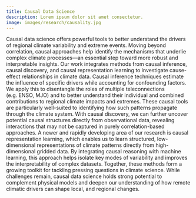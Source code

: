 ```yaml
---
title: Causal Data Science
description: Lorem ipsum dolor sit amet consectetur.
image: images/research/causality.jpg
---
```


Causal data science offers powerful tools to better understand the drivers of regional climate variability and extreme events. Moving beyond correlation, causal approaches help identify the mechanisms that underlie complex climate processes—an essential step toward more robust and interpretable insights. Our work integrates methods from causal inference, causal discovery, and causal representation learning to investigate cause-effect relationships in climate data.
Causal inference techniques estimate the influence of specific drivers while accounting for confounding factors. We apply this to disentangle the roles of multiple teleconnections (e.g. ENSO, MJO) and to better understand their individual and combined contributions to regional climate impacts and extremes. These causal tools are particularly well-suited to identifying how such patterns propagate through the climate system. 
With causal discovery, we can further uncover potential causal structures directly from observational data, revealing interactions that may not be captured in purely correlation-based approaches. 
A newer and rapidly developing area of our research is causal representation learning, which enables us to learn structured, low-dimensional representations of climate patterns directly from high-dimensional gridded data. By integrating causal reasoning with machine learning, this approach helps isolate key modes of variability and improves the interpretability of complex datasets.
Together, these methods form a growing toolkit for tackling pressing questions in climate science. While challenges remain, causal data science holds strong potential to complement physical models and deepen our understanding of how remote climatic drivers can shape local, and regional changes.

